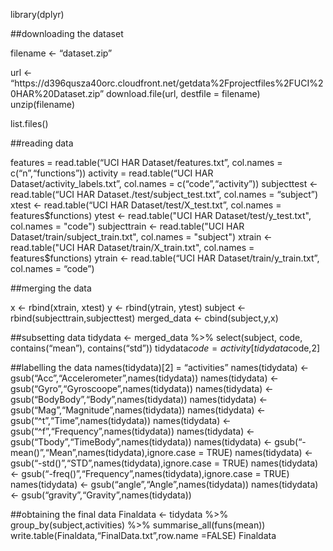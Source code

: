 library(dplyr)

##downloading the dataset

filename <- "dataset.zip"

url <- "https://d396qusza40orc.cloudfront.net/getdata%2Fprojectfiles%2FUCI%20HAR%20Dataset.zip"
download.file(url, destfile = filename)
unzip(filename)

list.files()

##reading data

features = read.table("UCI HAR Dataset/features.txt", col.names = c("n","functions"))
activity = read.table("UCI HAR Dataset/activity_labels.txt", col.names = c("code","activity"))
subjecttest <- read.table("UCI HAR Dataset./test/subject_test.txt", col.names = "subject")
xtest <- read.table("UCI HAR Dataset/test/X_test.txt", col.names = features$functions)
ytest <- read.table("UCI HAR Dataset/test/y_test.txt", col.names = "code")
subjecttrain <- read.table("UCI HAR Dataset/train/subject_train.txt", col.names = "subject")
xtrain <- read.table("UCI HAR Dataset/train/X_train.txt", col.names = features$functions)
ytrain <- read.table("UCI HAR Dataset/train/y_train.txt", col.names = "code")

##merging the data

x <- rbind(xtrain, xtest)
y <- rbind(ytrain, ytest)
subject <- rbind(subjecttrain,subjecttest)
merged_data <- cbind(subject,y,x)

##subsetting data
tidydata <- merged_data %>% select(subject, code, contains("mean"), contains("std"))
tidydata$code = activity[tidydata$code,2]

##labelling the data
names(tidydata)[2] = "activities"
names(tidydata) <- gsub("Acc","Accelerometer",names(tidydata))
names(tidydata) <- gsub("Gyro","Gyroscoope",names(tidydata))
names(tidydata) <- gsub("BodyBody","Body",names(tidydata))
names(tidydata) <- gsub("Mag","Magnitude",names(tidydata))
names(tidydata) <- gsub("^t","Time",names(tidydata))
names(tidydata) <- gsub("^f","Frequency",names(tidydata))
names(tidydata) <- gsub("Tbody","TimeBody",names(tidydata))
names(tidydata) <- gsub("-mean()","Mean",names(tidydata),ignore.case = TRUE)
names(tidydata) <- gsub("-std()","STD",names(tidydata),ignore.case = TRUE)
names(tidydata) <- gsub("-freq()","Frequency",names(tidydata),ignore.case = TRUE)
names(tidydata) <- gsub("angle","Angle",names(tidydata))
names(tidydata) <- gsub("gravity","Gravity",names(tidydata))

##obtaining the final data
Finaldata <- tidydata %>% group_by(subject,activities) %>% summarise_all(funs(mean))
write.table(Finaldata,"FinalData.txt",row.name =FALSE)
Finaldata









                                   


